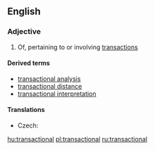 ==English==

===Adjective===
{{en-adj}}

# Of, pertaining to or involving [[transaction]]s

====Derived terms====
*[[transactional analysis]]
*[[transactional distance]]
*[[transactional interpretation]]

====Translations====
{{trans-top|of, pertaining to or involving transactions}}
* Czech: {{t-|cs|transakční}}
{{trans-mid}}
{{trans-bottom}}

[[hu:transactional]]
[[pl:transactional]]
[[ru:transactional]]